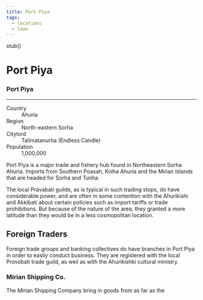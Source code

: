 ```yaml
---
title: Port Piya
tags:
  - locations
  - town
---
```


stub()

# Port Piya

<div class="place-infobar">
<h3>Port Piya</h3>
<hr>
<dl>
  <dt>Country</dt>
  <dd>Ahuria</dd>
  <dt>Region</dt>
  <dd>North-eastern Sorha</dd>
  <dt>Citylord</dt>
  <dd>Talimatanurha (Endless Candle)</dd>
  <dt>Population</dt>
  <dd>1,000,000</dd>
</dl>
</div>

Port Piya is a major trade and fishery hub found in Northeastern Sorha Ahuria.
Imports from Southern Poasah, Kolha Ahuria and the Mirian Islands that are
headed for Sorha and Tunha.

The local Pravabati guilds, as is typical in such trading stops, do have
considerable power, and are often in some contention with the Ahurikishi and
Akkibati about certain policies such as import tariffs or trade prohibitions.
But because of the nature of the area, they granted a more latitude than they
would be in a less cosmopolitan location.

## Foreign Traders

Foreign trade groups and banking collectives do have branches in Port Piya in
order to easily conduct business. They are registered with the local Provobati
trade guild, as weil as with the Ahurikishki cultural ministry.

### Mirian Shipping Co.

The Mirian Shipping Company bring in goods from as far as the
